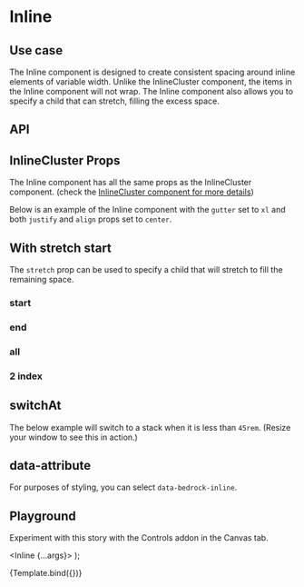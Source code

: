 

<Meta title="Components/Inline" component={Inline} />

# Inline

## Use case

The Inline component is designed to create consistent spacing around inline elements of variable width. Unlike the InlineCluster component,
the items in the Inline component will not wrap. The Inline component also allows you to specify a child that can stretch, filling the excess space.

## API

<Story name="API" argTypes={argTypes} />

<ArgsTable story="API" />

## InlineCluster Props

The Inline component has all the same props as the InlineCluster component. (check the [InlineCluster component for more details](/?path=/docs/components-inlinecluster--api))

Below is an example of the Inline component with the `gutter` set to `xl` and both `justify` and `align` props set to `center`.

<Preview withToolbar withSource="open">
  <Story name="InlineCluster Props">
    <Inline gutter="xl" justify="center" align="center">
      <Box style={{ height: 200 }} />
      <Box />
      <Box />
      <Box />
    </Inline>
  </Story>
</Preview>

## With stretch start

The `stretch` prop can be used to specify a child that will stretch to fill the remaining space.

<Preview withToolbar withSource="open">
  <Story name="With stretch start">
    <h3>start</h3>
    <Inline gutter="lg" stretch="start">
      <Box />
      <Box />
      <Box />
      <Box />
    </Inline>
    <h3>end</h3>
    <Inline gutter="lg" stretch="end">
      <Box />
      <Box />
      <Box />
      <Box />
    </Inline>
    <h3>all</h3>
    <Inline gutter="lg" stretch="all">
      <Box />
      <Box />
      <Box />
      <Box />
    </Inline>
    <h3>2 index</h3>
    <Inline gutter="lg" stretch={2}>
      <Box />
      <Box />
      <Box />
      <Box />
    </Inline>
  </Story>
</Preview>

## switchAt

The below example will switch to a stack when it is less than `45rem`. (Resize your window to see this in action.)

<Preview withToolbar withSource="open">
  <Story name="switchAt">
    <Inline gutter="lg" switchAt="45rem">
      <Box />
      <Box />
      <Box />
      <Box />
    </Inline>
  </Story>
</Preview>

## data-attribute

For purposes of styling, you can select `data-bedrock-inline`.

## Playground

Experiment with this story with the Controls addon in the Canvas tab.

   <Inline {...args}>
      <Box />
      <Box />
      <Box />
      <Box />
    </Inline>
);

<Canvas withToolbar>
  <Story
    name="Playground"
    args={{
      gutter: "lg",
      justify: "start",
      align: "start",
      stretch: "end",
      switchAt: "40rem",
    }}
    argTypes={argTypes}
  >
    {Template.bind({})}
  </Story>
</Canvas>

<ArgsTable story="Playground" />

